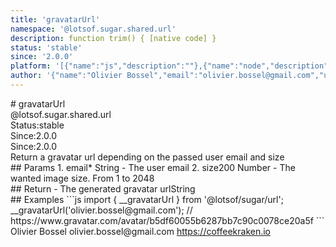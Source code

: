 ```yaml
---
title: 'gravatarUrl'
namespace: '@lotsof.sugar.shared.url'
description: function trim() { [native code] }
status: 'stable'
since: '2.0.0'
platform: '[{"name":"js","description":""},{"name":"node","description":""}]'
author: '{"name":"Olivier Bossel","email":"olivier.bossel@gmail.com","url":"https://coffeekraken.io"}'
---
```

<div class="docmap-mdx">
# gravatarUrl
<div class="_namespace">@lotsof.sugar.shared.url</div>
<div class="_metas">
<div class="_status"><span class="_status-label">Status:</span><span class="_status-value -stable">stable</span></div>
<div class="_since"><span class="_since-label">Since:</span><span class="_since-value">2.0.0</span></div>
<div class="_since"><span class="_since-label">Since:</span><span class="_since-value">2.0.0</span></div>
</div>
<div class="_description">
Return a gravatar url depending on the passed user email and size
</div>
<div class="_params">
## Params
1. <span class="_name">email<span class="_required">*</span></span><span class="_default"></span> <span class="_type">String</span>
   - The user email
2. <span class="_name">size</span><span class="_default">200</span> <span class="_type">Number</span>
   - The wanted image size. From 1 to 2048
</div>
<div class="_return">
## Return
- <span class="_description">The generated gravatar url</span><span class="_default"></span><span class="_type">String</span>
</div>
<div class="_examples">
## Examples
```js
import { __gravatarUrl } from '@lotsof/sugar/url';
__gravatarUrl('olivier.bossel@gmail.com'); // https://www.gravatar.com/avatar/b5df60055b6287bb7c90c0078ce20a5f
```
</div>
<div class="_author">
<span class="_name">Olivier Bossel</span>
<span class="_email">olivier.bossel@gmail.com</span>
<a href="https://coffeekraken.io" target="_blank" class="_url">https://coffeekraken.io</a>
</div>
</div>